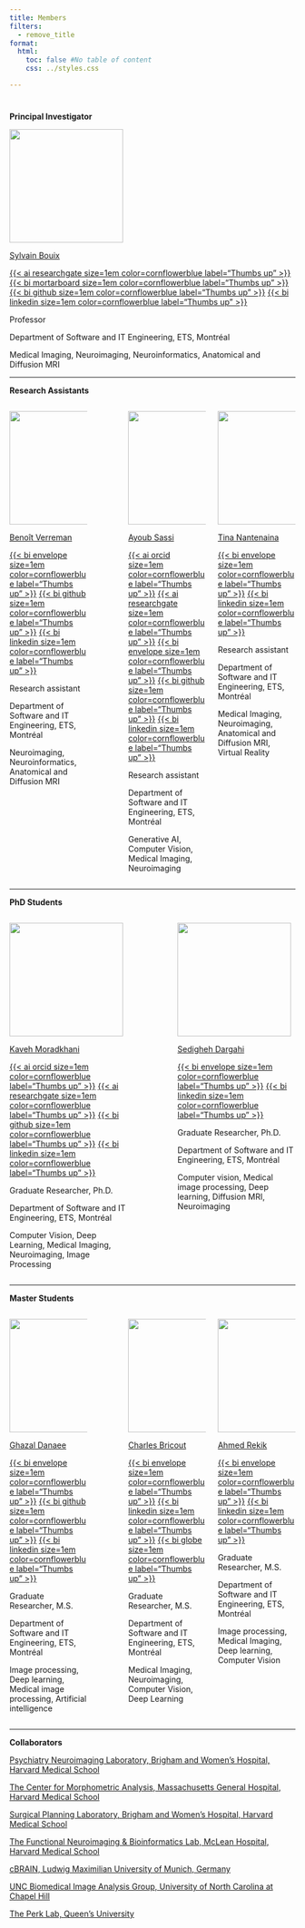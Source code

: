 ```yaml
---
title: Members
filters:
  - remove_title
format:
  html:
    toc: false #No table of content
    css: ../styles.css

---
```


# {.centering .unnumbered .unlisted}

[**Principal Investigator**]{.text-style-1} 

<!-- Lab Director -->
![](../images/people_faces/SB_round.png){width=200}

[Sylvain Bouix](https://sbouix.github.io/){target="_blank"} 

[{{< ai researchgate size=1em color=cornflowerblue label="Thumbs up" >}}](https://www.researchgate.net/profile/Sylvain-Bouix){target="_blank"}
[{{< bi mortarboard size=1em color=cornflowerblue label="Thumbs up" >}}](https://www.etsmtl.ca/recherche/professeurs-chercheurs/sbouix/){target="_blank"} 
[{{< bi github size=1em color=cornflowerblue label="Thumbs up" >}}](https://github.com/sbouix){target="_blank"} 
[{{< bi linkedin size=1em color=cornflowerblue label="Thumbs up" >}}](https://www.linkedin.com/search/results/all/?fetchDeterministicClustersOnly=true&heroEntityKey=urn%3Ali%3Afsd_profile%3AACoAAAE54G0B9SjSTi14XXga3b5V66C7b9BTXFI&keywords=sylvain%20bouix&origin=RICH_QUERY_TYPEAHEAD_HISTORY&position=0&searchId=90ed282e-d341-4c4e-8b36-131ab83ec6ea&sid=nWS){target="_blank"} 

Professor

Department of Software and IT Engineering, ETS, Montréal

Medical Imaging, Neuroimaging, Neuroinformatics, Anatomical and Diffusion MRI

<!--
<img src="../images/people_faces/sylvain_bouix.jpg" style="height: 100%; width: 100%; object-fit: contain" onclick="window.open('https://sbouix.github.io/', 'blank');"/>
-->

----

[**Research Assistants**]{.text-style-1}

:::: {.columns}

::: {.column width="45%"}

![](../images/people_faces/BV_round.png){width=200}

[Benoît Verreman](https://www.linkedin.com/in/benoitverreman/){target="_blank"} 

[{{< bi envelope size=1em color=cornflowerblue label="Thumbs up" >}}](mailto:benoit.verreman@etsmtl.ca){target="_blank"}
[{{< bi github size=1em color=cornflowerblue label="Thumbs up" >}}](https://github.com/bverreman){target="_blank"} 
[{{< bi linkedin size=1em color=cornflowerblue label="Thumbs up" >}}](https://www.linkedin.com/in/benoitverreman/){target="_blank"} 

Research assistant

Department of Software and IT Engineering, ETS, Montréal

Neuroimaging, Neuroinformatics, Anatomical and Diffusion MRI
:::

::: {.column width="10%"}
:::

::: {.column width="45%"}

![](../images/people_faces/AS_round.png){width=200}

[Ayoub Sassi](https://www.linkedin.com/in/ayoubsassi){target="_blank"} 

[{{< ai orcid size=1em color=cornflowerblue label="Thumbs up" >}}](https://orcid.org/0009-0004-8107-1296){target="_blank"}
[{{< ai researchgate size=1em color=cornflowerblue label="Thumbs up" >}}](https://www.researchgate.net/profile/Ayoub-Sassi-2){target="_blank"}
[{{< bi envelope size=1em color=cornflowerblue label="Thumbs up" >}}](mailto:ayoub.sassi@etsmtl.ca){target="_blank"}
[{{< bi github size=1em color=cornflowerblue label="Thumbs up" >}}](https://github.com/Ayuobsassi){target="_blank"} 
[{{< bi linkedin size=1em color=cornflowerblue label="Thumbs up" >}}](https://www.linkedin.com/in/ayoubsassi){target="_blank"} 

Research assistant

Department of Software and IT Engineering, ETS, Montréal

Generative AI, Computer Vision, Medical Imaging, Neuroimaging
:::

::: {.column width="45%"}

![](../images/people_faces/no_image.png){width=200}

[Tina Nantenaina](https://www.linkedin.com/in/tinanantenaina/){target="_blank"} 

[{{< bi envelope size=1em color=cornflowerblue label="Thumbs up" >}}](mailto:tina-nomena-herimino.nantenaina@etsmtl.ca){target="_blank"}
[{{< bi linkedin size=1em color=cornflowerblue label="Thumbs up" >}}](https://www.linkedin.com/in/tinanantenaina/){target="_blank"} 

Research assistant

Department of Software and IT Engineering, ETS, Montréal

Medical Imaging, Neuroimaging, Anatomical and Diffusion MRI, Virtual Reality
:::

::::

----

[**PhD Students**]{.text-style-1}

:::: {.columns}

::: {.column width="45%"}
![](../images/people_faces/KM_round.png){width=200}

[Kaveh Moradkhani](https://kaveh-moradkhani.github.io){target="_blank"} 
<!--https://jpswalsh.github.io/academicons/-->

[{{< ai orcid size=1em color=cornflowerblue label="Thumbs up" >}}](https://orcid.org/0009-0002-4372-073X){target="_blank"}
[{{< ai researchgate size=1em color=cornflowerblue label="Thumbs up" >}}](https://www.researchgate.net/profile/Kaveh-Moradkhani){target="_blank"} 
[{{< bi github size=1em color=cornflowerblue label="Thumbs up" >}}](https://github.com/Kaveh-Moradkhani){target="_blank"} 
[{{< bi linkedin size=1em color=cornflowerblue label="Thumbs up" >}}](https://www.linkedin.com/in/kaveh-moradkhani-4667b317b/){target="_blank"} 

Graduate Researcher, Ph.D.

Department of Software and IT Engineering, ETS, Montréal

Computer Vision, Deep Learning,  Medical Imaging, Neuroimaging, Image Processing
:::

::: {.column width="10%"}
:::

::: {.column width="45%"}

![](../images/people_faces/SD_round.png){width=200}


[Sedigheh Dargahi](https://www.linkedin.com/in/sadaf-dargahi/){target="_blank"} 

[{{< bi envelope size=1em color=cornflowerblue label="Thumbs up" >}}](mailto:sedigheh.dargahi.1@ens.etsmtl.ca){target="_blank"} 
[{{< bi linkedin size=1em color=cornflowerblue label="Thumbs up" >}}](https://www.linkedin.com/in/sadaf-dargahi/){target="_blank"} 

Graduate Researcher, Ph.D.

Department of Software and IT Engineering, ETS, Montréal

Computer vision, Medical image processing, Deep learning, Diffusion MRI, Neuroimaging

:::

::::

----

[**Master Students**]{.text-style-1}

:::: {.columns}

::: {.column width="45%"}
![](../images/people_faces/GD_round.png){width=200}

[Ghazal Danaee](https://www.linkedin.com/in/ghazal-danaei-7aa579193?utm_source=share&utm_campaign=share_via&utm_content=profile&utm_medium=android_app){target="_blank"} 

[{{< bi envelope size=1em color=cornflowerblue label="Thumbs up" >}}](mailto:ghazal.danaei99@gmail.com){target="_blank"} 
[{{< bi github size=1em color=cornflowerblue label="Thumbs up" >}}](https://github.com/Ghazal-Danaei){target="_blank"} 
[{{< bi linkedin size=1em color=cornflowerblue label="Thumbs up" >}}](https://www.linkedin.com/in/ghazal-danaei-7aa579193?utm_source=share&utm_campaign=share_via&utm_content=profile&utm_medium=android_app){target="_blank"} 

Graduate Researcher, M.S.

Department of Software and IT Engineering, ETS, Montréal

Image processing, Deep learning, Medical image processing, Artificial intelligence
:::

::: {.column width="10%"}
:::

::: {.column width="45%"}
![](../images/people_faces/CB_round.png){width=200}

[Charles Bricout](https://www.linkedin.com/in/charles-bricout/){target="_blank"} 

[{{< bi envelope size=1em color=cornflowerblue label="Thumbs up" >}}](mailto:bricout.charles@outlook.com){target="_blank"} 
[{{< bi linkedin size=1em color=cornflowerblue label="Thumbs up" >}}](https://www.linkedin.com/in/charles-bricout/){target="_blank"} 
[{{< bi globe size=1em color=cornflowerblue label="Thumbs up" >}}](https://chbricout.github.io/){target="_blank"} 


Graduate Researcher, M.S.

Department of Software and IT Engineering, ETS, Montréal

Medical Imaging, Neuroimaging, Computer Vision, Deep Learning
:::

::: {.column width="45%"}
![](../images/people_faces/AR_round.png){width=200}

[Ahmed Rekik](https://www.linkedin.com/in/ahmed-rekik-/){target="_blank"} 

[{{< bi envelope size=1em color=cornflowerblue label="Thumbs up" >}}](mailto:ahmed.rekik@etudiant-enit.utm.tn){target="_blank"} 
[{{< bi linkedin size=1em color=cornflowerblue label="Thumbs up" >}}](https://www.linkedin.com/in/ahmed-rekik-/){target="_blank"}


Graduate Researcher, M.S.

Department of Software and IT Engineering, ETS, Montréal

Image processing, Medical Imaging, Deep learning, Computer Vision
:::

::::

----

[**Collaborators**]{.text-style-1}

<a href="https://pnl.bwh.harvard.edu/" target="_blank">
Psychiatry Neuroimaging Laboratory, Brigham and Women's Hospital, Harvard Medical School</a><br>

<a href="https://cma.mgh.harvard.edu/" target="_blank">
The Center for Morphometric Analysis,  Massachusetts General Hospital, Harvard Medical School</a>

<a href="https://spl.harvard.edu/" target="_blank">
Surgical Planning Laboratory, Brigham and Women's Hospital, Harvard Medical School</a>

<a href="https://bakerlab.mclean.harvard.edu/" target="_blank">
The Functional Neuroimaging & Bioinformatics Lab, McLean Hospital, Harvard Medical School</a>

<a href="https://pediatric-neuroimaging.de/" target="_blank">
cBRAIN, Ludwig Maximilian University of Munich, Germany</a>

<a href="https://biag.cs.unc.edu/" target="_blank">
UNC Biomedical Image Analysis Group, University of North Carolina at Chapel Hill</a>

<a href="http://perk.cs.queensu.ca/" target="_blank">
The Perk Lab, Queen's University</a>
